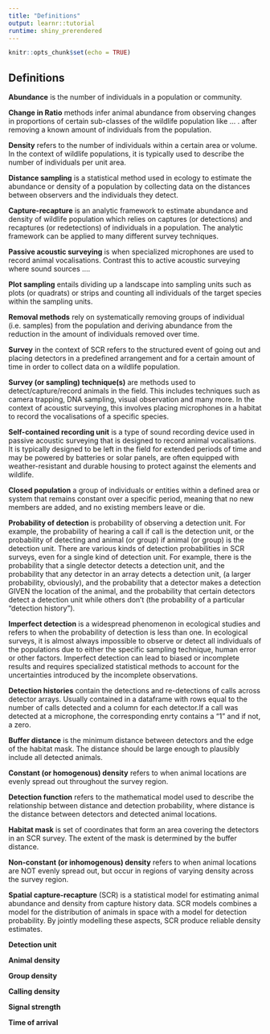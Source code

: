 ```yaml
---
title: "Definitions"
output: learnr::tutorial
runtime: shiny_prerendered
---
```


```r
knitr::opts_chunk$set(echo = TRUE)
```

## Definitions 

**Abundance** is the number of individuals in a population or community.

**Change in Ratio** methods infer animal abundance from observing changes in proportions of certain sub-classes of the wildlife population like ... . after removing a known amount of individuals from the population. 

**Density** refers to the number of individuals within a certain area or volume. In the context of wildlife populations, it is typically used to describe the number of individuals per unit area.

**Distance sampling** is a statistical method used in ecology to estimate the abundance or density of a population by collecting data on the distances between observers and the individuals they detect.

**Capture-recapture** is an analytic framework to estimate abundance and density of wildlife population which relies on captures (or detections) and recaptures (or redetections) of individuals in a population. The analytic framework can be applied to many different survey techniques. 

**Passive acoustic surveying** is when specialized microphones are used to record animal vocalisations. Contrast this to active acoustic surveying where sound sources …. 

**Plot sampling** entails dividing up a landscape into sampling units such as plots (or quadrats) or strips and counting all individuals of the target species within the sampling units. 

**Removal methods** rely on systematically removing groups of individual (i.e. samples) from the population and deriving abundance from the reduction in the amount of individuals removed over time. 

**Survey** in the context of SCR refers to the structured event of going out and placing detectors in a predefined arrangement and for a certain amount of time in order to collect data on a wildlife population. 

**Survey (or sampling) technique(s)** are methods used to detect/capture/record animals in the field. This includes techniques such as camera trapping, DNA sampling, visual observation and many more. In the context of acoustic surveying, this involves placing microphones in a habitat to record the vocalisations of a specific species. 

**Self-contained recording unit**  is a type of sound recording device used in passive acoustic surveying that is designed to record animal vocalisations. It is typically designed to be left in the field for extended periods of time and may be powered by batteries or solar panels, are often equipped with weather-resistant and durable housing to protect against the elements and wildlife. 

**Closed population** a group of individuals or entities within a defined area or system that remains constant over a specific period, meaning that no new members are added, and no existing members leave or die.

**Probability of detection**  is probability of observing a detection unit. For example, the probability of hearing a call if call is the detection unit, or the probability of detecting and animal (or group) if animal (or group) is the detection unit. There are various kinds of detection probabilities in SCR surveys, even for a single kind of detection unit. For example, there is the probability that a single detector detects a detection unit, and the probability that any detector in an array detects a detection unit, (a larger probability, obviously), and the probability that a detector makes a detection GIVEN the location of the animal, and the probability that certain detectors detect a detection unit while others don't (the probability of a particular "detection history").

**Imperfect detection** is a widespread phenomenon in ecological studies and refers to when the probability of detection is less than one. In ecological surveys, it is almost always impossible to observe or detect all individuals of the populations due to either the specific sampling technique, human error or other factors. Imperfect detection can lead to biased or incomplete results and requires specialized statistical methods to account for the uncertainties introduced by the incomplete observations.

**Detection histories** contain the detections and re-detections of calls across detector arrays. Usually contained in a dataframe with rows equal to the number of calls detected and a column for each detector.If a call was detected at a microphone, the corresponding enrty contains a "1" and if not, a zero.

**Buffer distance** is the minimum distance between detectors and the edge of the habitat mask. The distance should be large enough to plausibly include all detected animals. 

**Constant (or homogenous) density** refers to when animal locations are evenly spread out throughout the survey region. 

**Detection function** refers to the mathematical model used to describe the relationship between distance and detection probability, where distance is the distance between detectors and detected animal locations. 

**Habitat mask** is set of coordinates that form an area covering the detectors in an SCR survey. The extent of the mask is determined by the buffer distance. 

**Non-constant (or inhomogenous) density** refers to when animal locations are NOT evenly spread out, but occur in regions of varying density across the survey region. 

**Spatial capture-recapture** (SCR) is a statistical model for estimating animal abundance and density from capture history data. SCR models combines a model for the distribution of animals in space with a model for detection probability. By jointly modelling these aspects, SCR produce reliable density estimates. 

**Detection unit**

**Animal density**

**Group density**

**Calling density**

**Signal strength**

**Time of arrival**
